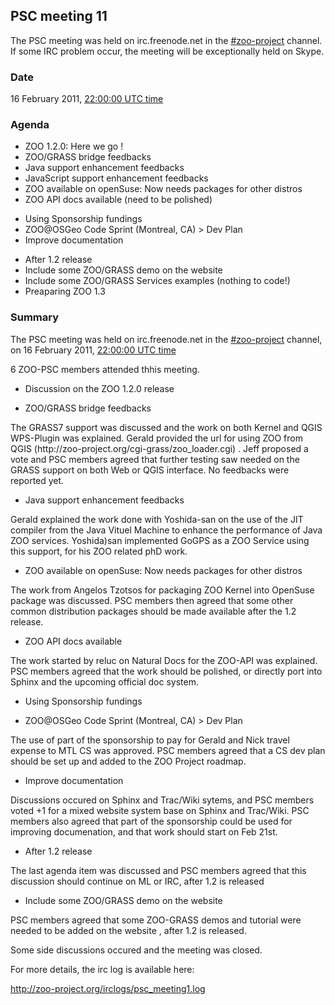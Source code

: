 
== PSC meeting 11 ==

The PSC meeting was held on irc.freenode.net in the [irc://irc.freenode.net/#zoo-project #zoo-project] channel. If some IRC problem occur, the meeting will be exceptionally held on Skype.

=== Date ===

16 February 2011, [http://www.timeanddate.com/worldclock/fixedtime.html?year=2011&month=2&day=16&hour=22&min=0&sec=0 22:00:00 UTC time]

=== Agenda ===

*ZOO 1.2.0: Here we go !
*ZOO/GRASS bridge feedbacks
*Java support enhancement feedbacks
*JavaScript support enhancement feedbacks
*ZOO available on openSuse: Now needs packages for other distros
*ZOO API docs available (need to be polished)

*Using Sponsorship fundings
*ZOO@OSGeo Code Sprint (Montreal, CA) > Dev Plan
*Improve documentation

*After 1.2 release 
*Include some ZOO/GRASS demo on the website
*Include some ZOO/GRASS Services examples (nothing to code!)
*Preaparing ZOO 1.3
  

=== Summary ===

The PSC meeting was held on irc.freenode.net in the [irc://irc.freenode.net/#zoo-project #zoo-project] channel, on 16 February 2011, [http://www.timeanddate.com/worldclock/fixedtime.html?year=2011&month=2&day=16&hour=22&min=0&sec=0 22:00:00 UTC time]

6 ZOO-PSC members attended thhis meeting.

*Discussion on the ZOO 1.2.0 release

*ZOO/GRASS bridge feedbacks

The GRASS7 support was discussed and the work on both Kernel and QGIS WPS-Plugin was explained. Gerald provided the url for using ZOO from QGIS (http://zoo-project.org/cgi-grass/zoo_loader.cgi) . Jeff proposed a vote and PSC members agreed that further testing saw needed on the GRASS support on both Web or QGIS interface. No feedbacks were reported yet.

*Java support enhancement feedbacks

Gerald explained the work done with Yoshida-san on the use of the JIT compiler from the Java Vituel Machine to enhance the performance of Java ZOO services. Yoshida)san implemented GoGPS as a ZOO Service using this support, for his ZOO related phD work.

*ZOO available on openSuse: Now needs packages for other distros
The work from Angelos Tzotsos for packaging ZOO Kernel into OpenSuse package was discussed. PSC members then agreed that some other common distribution packages should be made available after the 1.2 release.

*ZOO API docs available 

The work started by reluc on Natural Docs for the ZOO-API was explained. PSC members agreed that the work should be polished, or directly port into Sphinx and the upcoming official doc system.

*Using Sponsorship fundings

*ZOO@OSGeo Code Sprint (Montreal, CA) > Dev Plan
 
The use of part of the sponsorship to pay for Gerald and Nick travel expense to MTL CS was approved. PSC members agreed that a CS dev plan should be set up and added to the ZOO Project roadmap. 

*Improve documentation

Discussions occured on Sphinx and Trac/Wiki sytems, and PSC members voted +1 for a mixed website system base on Sphinx and Trac/Wiki. PSC members also agreed that part of the sponsorship could be used for improving documenation, and that work should start on Feb 21st.

*After 1.2 release 

The last agenda item was discussed and PSC members agreed that this discussion should continue on ML or IRC, after 1.2 is released

*Include some ZOO/GRASS demo on the website

PSC members agreed that some ZOO-GRASS demos and tutorial were needed to be added on the website , after 1.2 is released.

Some side discussions occured and the meeting was closed.

For more details, the irc log is available here:

http://zoo-project.org/irclogs/psc_meeting1.log



{{TracNotice|{{PAGENAME}}}}